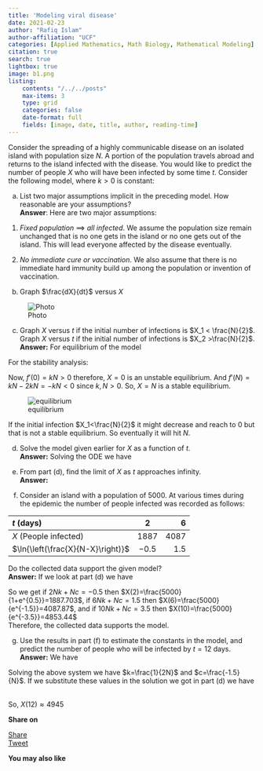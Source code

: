 ```yaml
---
title: 'Modeling viral disease'
date: 2021-02-23
author: "Rafiq Islam"
author-affiliation: "UCF"
categories: [Applied Mathematics, Math Biology, Mathematical Modeling]
citation: true
search: true
lightbox: true
image: b1.png
listing: 
    contents: "/../../posts"
    max-items: 3
    type: grid
    categories: false
    date-format: full
    fields: [image, date, title, author, reading-time]
---  
```


<script async src="https://pagead2.googlesyndication.com/pagead/js/adsbygoogle.js?client=ca-pub-6878992848042528"
     crossorigin="anonymous"></script>  

Consider the spreading of a highly communicable disease on an isolated island
with population size $N$. A portion of the population travels abroad and returns
to the island infected with the disease. You would like to predict the number
of people $X$ who will have been infected by some time $t$. Consider the following
model, where $k > 0$ is constant:  


\begin{equation*}
  \frac{dX}{dt}=k\textcolor{red}{X}(N-X)
\end{equation*}
  

a. List two major assumptions implicit in the preceding model. How reasonable
are your assumptions?  
**Answer**: Here are two major assumptions:  
1. *Fixed population* $\implies$ *all infected*. We assume the population size remain unchanged that is no one gets in the island or no one gets out of the island. This will lead everyone affected by the disease eventually. 

2. *No immediate cure or vaccination*. We also assume that there is no immediate hard immunity build up among the population or invention of vaccination.  

b. Graph $\frac{dX}{dt}$ versus $X$  

![Photo](b1.png)  

c. Graph $X$ versus $t$ if the initial number of infections is $X_1 < \frac{N}{2}$. Graph $X$ versus $t$ if the initial number of infections is $X_2 >\frac{N}{2}$.  
**Answer:** For equilibrium of the model  

\begin{align*}
  f(X)&=kX(N-X)=0\\
  \implies kX&=0 & N-X=0\\
  \implies X=&0  & X=N
\end{align*}
For the stability analysis:  

\begin{align*}
f(X)&=(kN)X-kX^2 & \implies f'(X)=kN-2kX
\end{align*}  


Now, $f'(0)=kN>0$ therefore, $X=0$ is an unstable equilibrium. And $f'(N)=kN-2kN=-kN<0$ since $k, N>0$. So, $X=N$ is a stable equilibrium.  

![equilibrium](b2.png)  

If the initial infection $X_1<\frac{N}{2}$ it might decrease and reach to 0 but that is not a stable equilibrium. So eventually it will hit $N$.  


d. Solve the model given earlier for $X$ as a function of $t$.  
**Answer:** Solving the ODE we have  


\begin{align*}
  \frac{dX}{dt}&=kX(N-X)\\
  \text{Since}\hspace{2mm} X&>0\\
  \frac{dX}{X(N-X)}&=kdt\\
  \implies \int \frac{dX}{X(N-X)}&=\int kdt\\
  \implies \frac{1}{N}\int \left(\frac{1}{X}+\frac{1}{N-X}\right)dX&= \int kdt\\
  \implies \frac{1}{N} \ln\left(\frac{X}{N-X}\right)&=kt+c\\
  \implies \ln\left(\frac{X}{N-X}\right)&=Nkt+Nc\\
  \implies \frac{X}{N-X}&=e^{Nkt+Nc}\\
  \implies X&=Ne^{Nkt+Nc}-Xe^{Nkt+Nc}\\
  \implies X\left(1+e^{Nkt+Nc}\right)&=Ne^{Nkt+Nc}\\
  \implies X(t)&=\frac{Ne^{Nkt+Nc}}{1+e^{Nkt+Nc}}\\
  \implies X(t)&=\frac{N}{1+e^{-(Nkt+Nc)}}
\end{align*}


e. From part (d), find the limit of $X$ as $t$ approaches infinity.  
**Answer:** 

\begin{align*}
\lim_{t\longrightarrow \infty} X(t)&=\lim_{t\longrightarrow \infty} \frac{N}{1+e^{-(Nkt+Nc)}}=N
\end{align*}


f. Consider an island with a population of $5000$. At various times during the
epidemic the number of people infected was recorded as follows:  

| $t$ (days) | 2 | 6 | 10 |
|:--------|:-------:|--------:|
| $X$ (People infected)  | $1887$   | $4087$ | $4853$ |
|$\ln{\left(\frac{X}{N-X}\right)}$ | $-0.5$ | $1.5$ | $3.5$|

 
Do the collected data support the given model?  
**Answer:** If we look at part (d) we have  


\begin{align*}
\ln\left(\frac{X}{N-X}\right)&=Nkt+Nc & \text(And),\\
X(t)&=\frac{N}{1+e^{-(Nkt+Nc)}}
\end{align*}

So we get if $2Nk+Nc=-0.5$ then $X(2)=\frac{5000}{1+e^{0.5}}=1887.703$, if $6Nk+Nc=1.5$ then $X(6)=\frac{5000}{e^{-1.5}}=4087.87$, and if $10Nk+Nc=3.5$ then $X(10)=\frac{5000}{e^{-3.5}}=4853.44$  
Therefore, the collected data supports the model.  


g. Use the results in part (f) to estimate the constants in the model, and predict
the number of people who will be infected by $t = 12$ days.  
**Answer:** We have  

\begin{align*}
2Nk+Nc&=-0.5\\
6Nk+Nc&=1.5
\end{align*}   

Solving the above system we have $k=\frac{1}{2N}$ and $c=\frac{-1.5}{N}$. If we substitute these values in the solution we got in part (d) we have  


\begin{align*}
  X(t)&=\frac{N}{1+e^{-\left(\frac{t}{2}-1.5\right)}}
\end{align*}    
So, $X(12)\approx 4945$  

<div id="fb-root"></div>
<script async defer crossorigin="anonymous" src="https://connect.facebook.net/en_US/sdk.js#xfbml=1&version=v20.0" nonce="LLmYyE8W"></script>

<div id="fb-root"></div>
<script async defer crossorigin="anonymous" src="https://connect.facebook.net/en_US/sdk.js#xfbml=1&version=v20.0" nonce="xi3MqdlY"></script>  

**Share on**  

<div class="share-buttons">
  <div class="fb-share-button" data-href="https://mrislambd.github.io/posts/mathbiology/" data-layout="" data-size=""><a target="_blank" href="https://www.facebook.com/sharer/sharer.php?u=https%3A%2F%2Fmrislambd.github.io%2Fposts%2Fmathbiology%2F&amp;src=sdkpreparse" class="fb-xfbml-parse-ignore">Share</a></div> 

  <script src="https://platform.linkedin.com/in.js" type="text/javascript">lang: en_US</script>
  <script type="IN/Share" data-url="https://mrislambd.github.io/posts/mathbiology/"></script>  

  <a href="https://twitter.com/share?ref_src=twsrc%5Etfw" class="twitter-share-button"  data-url="https://mrislambd.github.io/posts/mathbiology/" data-show-count="false">Tweet</a>
    <script async src="https://platform.twitter.com/widgets.js" charset="utf-8"></script>  
</div>


<div class="fb-comments" data-href="https://mrislambd.github.io/posts/mathbiology/" data-width="650" data-numposts="5"></div>  


**You may also like**  









